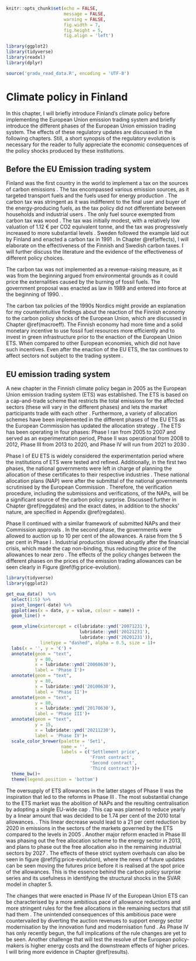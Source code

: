 
```r
knitr::opts_chunk$set(echo = FALSE,
                      message = FALSE,
                      warning = FALSE,
                      fig.width = 7,
                      fig.height = 5,
                      fig.align = 'left')

library(ggplot2)
library(tidyverse)
library(readxl)
library(dplyr)

source('gradu_read_data.R', encoding = 'UTF-8')
```


# Climate policy in Finland {#clipolfi}

In this chapter, I will briefly introduce Finland's climate policy before implementing the European Union emission trading system and briefly introduce the different phases of the European Union emission trading system. The effects of these regulatory updates are discussed in the following chapters. Still, a short synopsis of the regulatory evolution is necessary for the reader to fully appreciate the economic consequences of the policy shocks produced by these institutions. 

## Before the EU Emission trading system {#preeuclipol}

Finland was the first country in the world to implement a tax on the sources of carbon emissions \citep{hallitus1989, bavbek2016}. The tax encompassed various emission sources, as it targeted transport fuels and the fuels used for energy production \citep{lin2011,ekins1999}. The carbon tax was stringent as it was indifferent to the final user and buyer of the energy-producing fuels, as the tax policy did not differentiate between households and industrial users \citep{ekins1999}. The only fuel source exempted from carbon tax was wood \citep{elbaum2021}. The tax was initially modest, with a relatively low valuation of 1.12 € per CO2 equivalent tonne, and the tax was progressively increased to more substantial levels \citep{bavbek2016}. Sweden followed the example laid out by Finland and enacted a carbon tax in 1991 \citep{andersson2019}. In Chapter \@ref(effects), I will elaborate on the effectiveness of the Finnish and Swedish carbon taxes. I will further discuss the literature and the evidence of the effectiveness of different policy choices.

The carbon tax was not implemented as a revenue-raising measure, as it was from the beginning argued from environmental grounds as it could price the externalities caused by the burning of fossil fuels. The government proposal was enacted as law in 1989 and entered into force at the beginning of 1990. \citep{hallitus1989}. 

 The carbon tax policies of the 1990s Nordics might provide an explanation for my counterintuitive findings about the reaction of the Finnish economy to the carbon policy shocks of the European Union, which are discussed in Chapter \@ref(macroeff). The Finnish economy had more time and a solid monetary incentive to use fossil fuel resources more efficiently and to invest in green infrastructure prior to the enaction of the European Union ETS. When compared to other European economies, which did not have such incentives. Even after the enaction of the EU ETS, the tax continues to affect sectors not subject to the trading system \citep{bavbek2016}. 


## EU emission trading system

A new chapter in the Finnish climate policy began in 2005 as the European Union emission trading system (ETS) was established. The ETS is based on a cap-and-trade scheme that restricts the total emissions for the affected sectors (these will vary in the different phases) and lets the market participants trade with each other \citep{garcia2021}. Furthermore,  a variety of allocation schemes have been implemented in the different phases of the EU ETS as the European Commission has updated the allocation strategy \citep{verde2019free}. The ETS has been operating in four phases: Phase I ran from 2005 to 2007 and served as an experimentation period, Phase II was operational from 2008 to 2012, Phase III from 2013 to 2020, and Phase IV will run from 2021 to 2030 \citep{ellerman2020,joltreau2019,verde2019free}.

Phase I of EU ETS is widely considered the experimentation period where the institutions of ETS were tested and refined. Additionally, in the first two phases, the national governments were left in charge of planning the allocation of these certificates to their respective industries \citep{verde2019free}. These national allocation plans (NAP) were after the submittal of the national governments scrutinised by the European Commission \citep{ellerman2020}. Therefore, the verification procedure, including the submissions and verifications, of the NAPs, will be a significant source of the carbon policy surprise. Discussed further in Chapter \@ref(reggdates) and the exact dates, in addition to the shocks' nature, are specified in Appendix \@ref(regdates).

Phase II continued with a similar framework of submitted NAPs and their Commission approvals \citep{ellerman2020}. In the second phase, the governments were allowed to auction up to 10 per cent of the allowances. A raise from the 5 per cent in Phase I \citep{ellerman2020}. Industrial production slowed abruptly after the financial crisis, which made the cap non-binding, thus reducing the price of the allowances to near zero \citep{verde2019free}. The effects of the policy changes between the different phases on the prices of the emission trading allowances can be seen clearly in Figure \@ref(fig:price-evolution).

```r

library(tidyverse)
library(ggplot2)

get_eua_data()  %>%  
  select(1:5) %>% 
  pivot_longer(-date) %>%  
  ggplot(aes(x = date, y = value, colour = name)) +
  geom_line() +

  geom_vline(xintercept = c(lubridate::ymd('20071231'),
                            lubridate::ymd('20121231'),
                            lubridate::ymd('20201231')),
             linetype = "dashed", alpha = 0.5, size = 1)+
  labs(x = '', y = '€') +
  annotate(geom = "text",
           y = 80, 
           x = lubridate::ymd('20060630'), 
           label = 'Phase I')+
  annotate(geom = "text",
           y = 80, 
           x = lubridate::ymd('20100630'), 
           label = 'Phase II')+
  annotate(geom = "text",
           y = 80, 
           x = lubridate::ymd('20170630'), 
           label = 'Phase III')+
  annotate(geom = "text",
           y = 15, 
           x = lubridate::ymd('20211230'), 
           label = 'Phase IV')+
  scale_color_brewer(palette = 'Set1', 
                     name = '', 
                     labels = c('Settlement price',
                                'Front contract',
                                'Second contract',
                                'Third contract'))+
  theme_bw()+
  theme(legend.position = 'bottom')

```

The oversupply of ETS allowances in the latter stages of Phase II was the inspiration that led to the reforms in Phase III \citep{garcia2021}. The most substantial change to the ETS market was the abolition of NAPs and the resulting centralisation by adopting a single EU-wide cap \citep{verde2019free}. This cap was planned to reduce yearly by a linear amount that was decided to be 1.74 per cent of the 2010 total allowances. \citep{ellerman2020}. This linear decrease would lead to a 21 per cent reduction by 2020 in emissions in the sectors of the markets governed by the ETS compared to the levels in 2005 \citep{verde2019free}. Another major reform enacted in Phase III was phasing out the free allocation scheme to the energy sector in 2013, and plans to phase out the free allocation also in the remaining industrial sectors by 2027 \citep{ellerman2020}. The effects of these strict system overhauls can also be seen in figure \@ref(fig:price-evolution), where the news of future updates can be seen moving the futures price before it is realised at the spot price of the allowances. This is the essence behind the carbon policy surprise series and its usefulness in identifying the structural shocks in the SVAR model in chapter 5.

The changes that were enacted in Phase IV of the European Union ETS can be characterised by a more ambitious pace of allowance reductions and more stringent rules for the free allocations in the remaining sectors that still had them \citep{verde2019free}. The unintended consequences of this ambitious pace were countervailed by diverting the auction revenues to support energy sector modernisation by the innovation fund and modernisation fund \citep{verde2019free}. As Phase IV has only recently begun, the full implications of the rule changes are yet to be seen. Another challenge that will test the resolve of the European policy-makers is higher energy costs and the downstream effects of higher prices. I will bring more evidence in Chapter \@ref(results).

\newpage